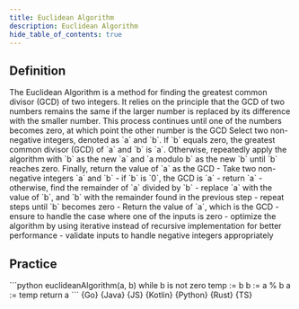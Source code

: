 ```yaml
---
title: Euclidean Algorithm
description: Euclidean Algorithm
hide_table_of_contents: true
---
```





## Definition

<Tabs>
  <TabItem value="definition" label="Definition">
    The Euclidean Algorithm is a method for finding the greatest common divisor (GCD) of two integers. It relies on the principle that the GCD of two numbers remains the same if the larger number is replaced by its difference with the smaller number. This process continues until one of the numbers becomes zero, at which point the other number is the GCD
  </TabItem>
  <TabItem value="how" label="Explanation">
    Select two non-negative integers, denoted as `a` and `b`. If `b` equals zero, the greatest common divisor (GCD) of `a` and `b` is `a`. Otherwise, repeatedly apply the algorithm with `b` as the new `a` and `a modulo b` as the new `b` until `b` reaches zero. Finally, return the value of `a` as the GCD
  </TabItem>
  <TabItem value="guidance" label="Guidance">
    - Take two non-negative integers `a` and `b`
      - if `b` is `0`, the GCD is `a`
        - return `a`
      - otherwise, find the remainder of `a` divided by `b`
      - replace `a` with the value of `b`, and `b` with the remainder found in the previous step
      - repeat steps until `b` becomes zero
    - Return the value of `a`, which is the GCD
  </TabItem>
  <TabItem value="tips" label="Tips">
    - ensure to handle the case where one of the inputs is zero
    - optimize the algorithm by using iterative instead of recursive implementation for better performance
    - validate inputs to handle negative integers appropriately
  </TabItem>
</Tabs>

## Practice

<Tabs>
  <TabItem value="practice" label="Practice">
    ```python
    euclideanAlgorithm(a, b)
      while b is not zero
        temp := b
        b := a % b
        a := temp
      return a
    ```
  </TabItem>
  <TabItem value="solution" label="Solution">
    <Tabs queryString="code">
      <TabItem
        value="go"
        label=""
        attributes={{ title: "Go Lang", className: "code_lang go m" }}
      >
        <CodeBlock language="go">{Go}</CodeBlock>
      </TabItem>
      <TabItem
        value="java"
        label=""
        attributes={{ title: "Java", className: "code_lang java m" }}
      >
        <CodeBlock language="java">{Java}</CodeBlock>
      </TabItem>
      <TabItem
        value="js"
        label=""
        attributes={{ title: "JavaScript", className: "code_lang js m" }}
      >
        <CodeBlock language="js">{JS}</CodeBlock>
      </TabItem>
      <TabItem
        value="kotlin"
        label=""
        attributes={{ title: "Kotlin", className: "code_lang kotlin m" }}
      >
        <CodeBlock language="kotlin">{Kotlin}</CodeBlock>
      </TabItem>
      <TabItem
        value="python"
        label=""
        attributes={{ title: "Python", className: "code_lang python m" }}
      >
        <CodeBlock language="python">{Python}</CodeBlock>
      </TabItem>
      <TabItem
        value="rust"
        label=""
        attributes={{ title: "Rust", className: "code_lang rust m" }}
      >
        <CodeBlock language="rust">{Rust}</CodeBlock>
      </TabItem>
      <TabItem
        value="ts"
        label=""
        attributes={{ title: "TypeScript", className: "code_lang ts m" }}
      >
        <CodeBlock language="ts">{TS}</CodeBlock>
      </TabItem>
    </Tabs>
  </TabItem>
</Tabs>
